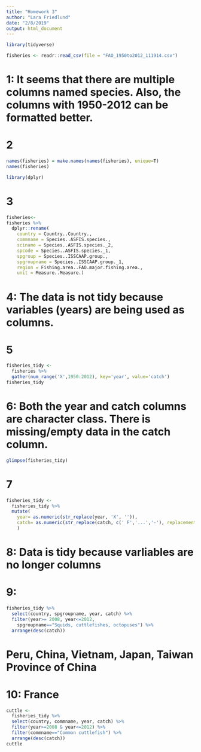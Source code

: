 ```yaml
---
title: "Homework 3"
author: "Lara Friedlund"
date: "2/8/2019"
output: html_document
---
```

```r
library(tidyverse)
```

```r
fisheries <- readr::read_csv(file = "FAO_1950to2012_111914.csv")
```
# 1: It seems that there are multiple columns named species. Also, the columns with 1950-2012 can be formatted better.

# 2
```r
names(fisheries) = make.names(names(fisheries), unique=T)
names(fisheries)
```
```r
library(dplyr)
```

# 3
```r
fisheries<-
fisheries %>% 
  dplyr::rename(
    country = Country..Country.,
    commname = Species..ASFIS.species.,
    sciname = Species..ASFIS.species._2,
    spcode = Species..ASFIS.species._1,
    spgroup = Species..ISSCAAP.group.,
    spgroupname = Species..ISSCAAP.group._1,
    region = Fishing.area..FAO.major.fishing.area.,
    unit = Measure..Measure.)
```

# 4: The data is not tidy because variables (years) are being used as columns.

# 5
```r
fisheries_tidy <- 
  fisheries %>% 
  gather(num_range('X',1950:2012), key='year', value='catch')
fisheries_tidy
```

# 6: Both the year and catch columns are character class. There is missing/empty data in the catch column.
```r
glimpse(fisheries_tidy)
```

# 7
```r
fisheries_tidy <- 
  fisheries_tidy %>% 
  mutate(
    year= as.numeric(str_replace(year, 'X', '')), 
    catch= as.numeric(str_replace(catch, c(' F','...','-'), replacement = '')) 
    )
```

# 8: Data is tidy because varliables are no longer columns

# 9:

```r
fisheries_tidy %>% 
  select(country, spgroupname, year, catch) %>%
  filter(year>= 2008, year<=2012,
    spgroupname=="Squids, cuttlefishes, octopuses") %>%
  arrange(desc(catch))
```
# Peru, China, Vietnam, Japan, Taiwan Province of China

# 10: France
```r
cuttle <- 
  fisheries_tidy %>% 
  select(country, commname, year, catch) %>% 
  filter(year>=2008 & year<=2012) %>%
  filter(commname=="Common cuttlefish") %>%
  arrange(desc(catch))
cuttle
```

